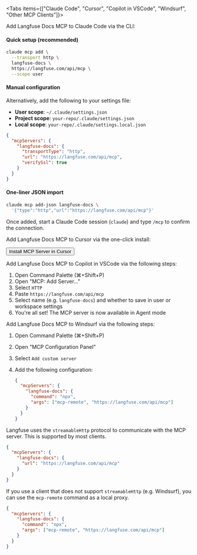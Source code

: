 
<Tabs items={["Claude Code", "Cursor", "Copilot in VSCode", "Windsurf", "Other MCP Clients"]}>

<Tab>

Add Langfuse Docs MCP to Claude Code via the CLI:

#### Quick setup (recommended)

```bash
claude mcp add \
  --transport http \
  langfuse-docs \
  https://langfuse.com/api/mcp \
  --scope user
```

#### Manual configuration

Alternatively, add the following to your settings file:

- **User scope**: `~/.claude/settings.json`
- **Project scope**: `your-repo/.claude/settings.json`
- **Local scope**: `your-repo/.claude/settings.local.json`

```json
{
  "mcpServers": {
    "langfuse-docs": {
      "transportType": "http",
      "url": "https://langfuse.com/api/mcp",
      "verifySsl": true
    }
  }
}
```

#### One-liner JSON import

```bash
claude mcp add-json langfuse-docs \
  '{"type":"http","url":"https://langfuse.com/api/mcp"}'
```

Once added, start a Claude Code session (`claude`) and type `/mcp` to confirm the connection.

</Tab>

<Tab>

Add Langfuse Docs MCP to Cursor via the one-click install:

<div className="flex gap-2 mt-3 mb-6">
  <Button asChild>
    <Link href="https://cursor.com/install-mcp?name=langfuse-docs&config=eyJ1cmwiOiJodHRwczovL2xhbmdmdXNlLmNvbS9hcGkvbWNwIn0%3D" target="_blank" rel="noopener noreferrer">
      Install MCP Server in Cursor
    </Link>
  </Button>
</div>

</Tab>

<Tab>

Add Langfuse Docs MCP to Copilot in VSCode via the following steps:

1. Open Command Palette (⌘+Shift+P)
2. Open "MCP: Add Server..."
3. Select `HTTP`
4. Paste `https://langfuse.com/api/mcp`
5. Select name (e.g. `langfuse-docs`) and whether to save in user or workspace settings
6. You're all set! The MCP server is now available in Agent mode

</Tab>

<Tab>

Add Langfuse Docs MCP to Windsurf via the following steps:

1. Open Command Palette (⌘+Shift+P)
2. Open "MCP Configuration Panel"
3. Select `Add custom server`
4. Add the following configuration:

   ```json
   {
     "mcpServers": {
       "langfuse-docs": {
         "command": "npx",
         "args": ["mcp-remote", "https://langfuse.com/api/mcp"]
       }
     }
   }
   ```

</Tab>

<Tab>

Langfuse uses the `streamableHttp` protocol to communicate with the MCP server. This is supported by most clients.

```json
{
  "mcpServers": {
    "langfuse-docs": {
      "url": "https://langfuse.com/api/mcp"
    }
  }
}
```

If you use a client that does not support `streamableHttp` (e.g. Windsurf), you can use the `mcp-remote` command as a local proxy.

```json
{
  "mcpServers": {
    "langfuse-docs": {
      "command": "npx",
      "args": ["mcp-remote", "https://langfuse.com/api/mcp"]
    }
  }
}
```

</Tab>

</Tabs>
